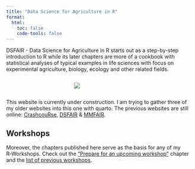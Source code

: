 ```yaml
---
title: "Data Science for Agriculture in R"
format:
  html:
    toc: false
    code-tools: false
---
```


DSFAIR - Data Science for Agriculture in R starts out as a step-by-step introduction to R while its later chapters are more of a cookbook with statistical analyses of typical examples in life sciences with focus on experimental agriculture, biology, ecology and other related fields.

::: columns
::: {.column width="35%"}
:::

::: {.column width="30%"}
![](img/hexagonDSFAIR.png)
:::

::: {.column width="35%"}
:::
:::

::: callout-important
This website is currently under construction. I am trying to gather three of my older websites into this one with quarto. The previous websites are still online: [CrashcouRse](https://schmidtpaul.github.io/crashcouRse/index.html), [DSFAIR](https://schmidtpaul.github.io/DSFAIR/) & [MMFAIR](https://schmidtpaul.github.io/MMFAIR/).
:::

## Workshops

Moreover, the chapters published here serve as the basis for any of my R‑Workshops. Check out the ["Prepare for an upcoming workshop"](ch/misc/workshopprep.qmd) chapter and the [list of previous workshops](https://schmidtpaul.github.io/).
